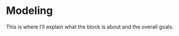 # Modeling {#sec-modeling-part .nonumber}

This is where I'll explain what the block is about and the overall goals.